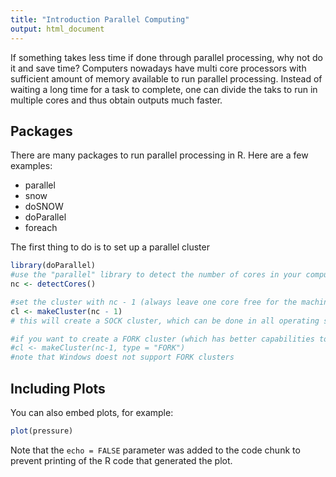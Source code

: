 ```yaml
---
title: "Introduction Parallel Computing"
output: html_document
---
```


If something takes less time if done through parallel processing, why not do it and save time? Computers nowadays have multi core processors with sufficient amount of memory available to run parallel processing.  Instead of waiting a long time for a task to complete, one can divide the taks to run in multiple cores and thus obtain outputs much faster.

## Packages

There are many packages to run parallel processing in R. Here are a few examples:

* parallel
* snow
* doSNOW
* doParallel
* foreach

The first thing to do is to set up a parallel cluster
```r
library(doParallel)
#use the "parallel" library to detect the number of cores in your computer
nc <- detectCores()

#set the cluster with nc - 1 (always leave one core free for the machine to run its other processes)
cl <- makeCluster(nc - 1)
# this will create a SOCK cluster, which can be done in all operating systems

#if you want to create a FORK cluster (which has better capabilities to manage memory)
#cl <- makeCluster(nc-1, type = "FORK")
#note that Windows doest not support FORK clusters
```

## Including Plots

You can also embed plots, for example:

```r
plot(pressure)
```

Note that the `echo = FALSE` parameter was added to the code chunk to prevent printing of the R code that generated the plot.
